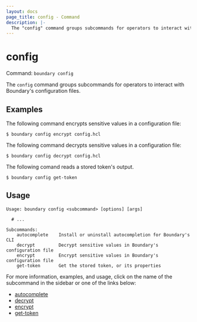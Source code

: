 ```yaml
---
layout: docs
page_title: config - Command
description: |-
  The "config" command groups subcommands for operators to interact with Boundary's configuration files.
---
```


# config

Command: `boundary config`

The `config` command groups subcommands for operators to interact with
Boundary's configuration files.

## Examples

The following command encrypts sensitive values in a configuration file:

```shell-session
$ boundary config encrypt config.hcl
```

The following command decrypts sensitive values in a configuration file:

```shell-session
$ boundary config decrypt config.hcl
```

The following comand reads a stored token's output.

```shell-session
$ boundary config get-token
```


## Usage

<CodeBlockConfig hideClipboard>

```shell-session
Usage: boundary config <subcommand> [options] [args]

  # ...

Subcommands:
    autocomplete    Install or uninstall autocompletion for Boundary's CLI
    decrypt         Decrypt sensitive values in Boundary's configuration file
    encrypt         Encrypt sensitive values in Boundary's configuration file
    get-token       Get the stored token, or its properties
```

</CodeBlockConfig>

For more information, examples, and usage, click on the name
of the subcommand in the sidebar or one of the links below:

- [autocomplete](/boundary/docs/api-clients/commands/config/autocomplete)
- [decrypt](/boundary/docs/api-clients/commands/config/decrypt)
- [encrypt](/boundary/docs/api-clients/commands/config/encrypt)
- [get-token](/boundary/docs/api-clients/commands/config/get-token)
